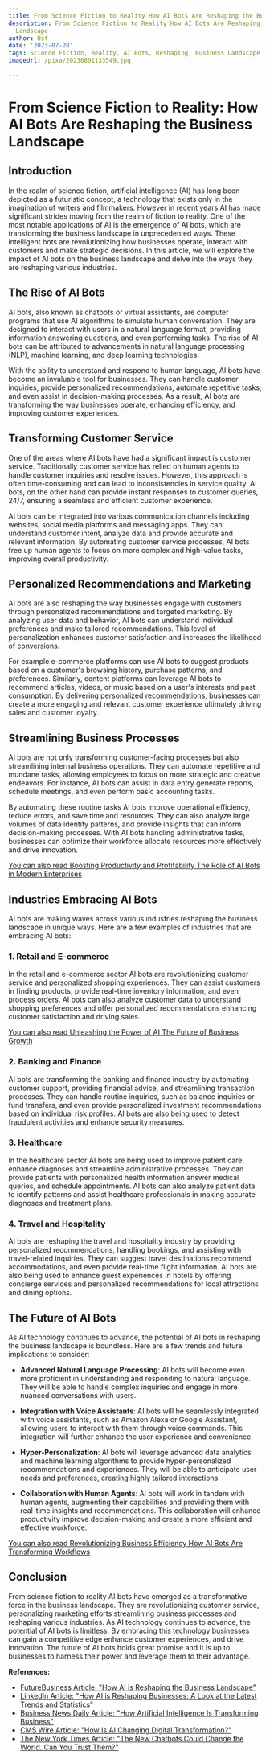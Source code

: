 ```yaml
---
title: From Science Fiction to Reality How AI Bots Are Reshaping the Business Landscape
description: From Science Fiction to Reality How AI Bots Are Reshaping the Business
  Landscape
author: Usf
date: '2023-07-28'
tags: Science Fiction, Reality, AI Bots, Reshaping, Business Landscape
imageUrl: /pixa/20230801133549.jpg

---
```

# From Science Fiction to Reality: How AI Bots Are Reshaping  the Business  Landscape

## Introduction

In the realm of science fiction, artificial intelligence (AI) has long  been depicted as a futuristic concept, a  technology that exists only in the imagination of writers and  filmmakers. However in recent years AI  has made significant strides  moving from the realm of fiction to reality. One of the most notable applications of AI is the emergence of AI bots, which are transforming the business landscape in unprecedented ways. These intelligent  bots are revolutionizing  how businesses operate, interact with customers  and make strategic decisions.  In this article, we will explore the impact of AI bots on the business landscape and delve into the ways they are reshaping various industries.

## The Rise of AI Bots

AI bots, also known as chatbots or virtual  assistants, are computer programs that use AI algorithms to simulate human  conversation. They are designed  to  interact with  users in a  natural language  format, providing information answering questions, and even performing tasks. The rise of AI bots can be attributed to advancements  in natural language processing (NLP), machine learning, and deep learning technologies.

With the ability to understand and respond to human language, AI bots have become an invaluable tool for businesses. They can handle customer inquiries,  provide personalized recommendations, automate repetitive tasks, and even assist in decision-making processes. As a  result, AI bots are transforming the  way businesses operate, enhancing efficiency, and improving customer experiences.

## Transforming  Customer Service

One  of the areas where  AI bots have had a significant impact is customer service. Traditionally customer service has relied on  human agents to handle customer inquiries and resolve issues. However, this approach is often time-consuming and can lead to  inconsistencies in service quality. AI bots, on the other hand  can provide instant responses to customer queries, 24/7, ensuring a seamless and efficient customer experience.

AI bots  can be  integrated into various communication channels including websites, social media platforms and messaging  apps. They can understand customer intent, analyze data and provide accurate and relevant information. By automating customer service processes, AI bots free up human agents to focus on more complex and high-value tasks, improving overall productivity.

## Personalized Recommendations and Marketing

AI bots are  also reshaping the way businesses engage with customers through personalized recommendations  and targeted marketing. By analyzing user data and behavior, AI bots can understand individual preferences and make tailored recommendations. This level of personalization enhances customer satisfaction and increases the likelihood of conversions.

For example e-commerce  platforms can use  AI bots to  suggest products based on a customer's browsing history, purchase patterns, and preferences. Similarly, content platforms can leverage AI bots to recommend articles, videos, or music based on  a user's interests and past consumption. By delivering personalized recommendations, businesses can create a more engaging and relevant customer experience ultimately driving sales and  customer loyalty.

## Streamlining Business Processes

AI bots are not only transforming customer-facing processes but also streamlining internal business operations. They can automate repetitive  and mundane tasks, allowing employees to focus  on more strategic and creative endeavors. For instance, AI bots can assist in data entry generate reports,  schedule meetings, and even perform basic accounting tasks.

By automating  these routine tasks AI bots improve operational efficiency, reduce errors, and save time and resources. They can also analyze  large volumes of data identify  patterns, and  provide insights that can inform  decision-making processes. With  AI bots handling administrative  tasks, businesses can optimize their workforce allocate resources more effectively and drive innovation.

[You can also read Boosting Productivity and Profitability  The Role of AI Bots in Modern Enterprises](Boosting%20Productivity%20and%20Profitability%20The%20Role%20of%20AI%20Bots%20in%20Modern%20Enterprises)


##  Industries Embracing AI Bots

AI  bots are making waves across various industries reshaping the  business landscape in unique ways. Here are a few examples of industries that are embracing AI bots:

### 1. Retail and  E-commerce

In the retail and e-commerce sector AI  bots are  revolutionizing customer service  and personalized shopping experiences. They can assist  customers in finding products, provide real-time inventory information, and even process orders. AI bots can also analyze customer data to understand shopping preferences and offer personalized recommendations enhancing customer satisfaction and  driving sales.

[You can also read Unleashing the Power of AI The Future of Business Growth](Unleashing%20the%20Power%20of%20AI%20The%20Future%20of%20Business%20Growth)


### 2. Banking and Finance

AI  bots are  transforming the banking and finance  industry by automating customer support, providing financial advice, and streamlining  transaction processes. They  can  handle routine inquiries, such as balance inquiries or fund transfers, and even provide personalized investment recommendations  based on individual risk profiles. AI bots are also being used to detect fraudulent activities and enhance security measures.

### 3. Healthcare

In  the healthcare sector AI bots are being used to  improve patient care, enhance diagnoses and streamline administrative processes. They can provide patients with personalized  health information answer medical  queries, and schedule appointments. AI bots can also  analyze patient data to identify patterns and assist healthcare  professionals in making accurate diagnoses  and treatment plans.

### 4.  Travel and Hospitality

AI  bots are reshaping the  travel and hospitality industry by providing personalized  recommendations, handling  bookings, and assisting  with travel-related inquiries. They can suggest travel destinations recommend accommodations, and even provide real-time flight information. AI bots are also  being used to enhance guest experiences in hotels by offering concierge services and personalized recommendations for local attractions and dining options.

## The Future of  AI Bots

As AI technology continues  to advance,  the potential of AI bots in reshaping the business landscape is  boundless. Here  are a few trends and future implications to  consider:

- **Advanced Natural Language  Processing**: AI bots will become even  more proficient in understanding and responding  to natural language. They will be able to handle complex inquiries and engage in more nuanced conversations with users.

- **Integration with Voice Assistants**:  AI bots will  be seamlessly integrated with voice assistants, such as Amazon Alexa or Google Assistant, allowing users to interact with them through voice commands. This integration will further enhance  the user experience and  convenience.

- **Hyper-Personalization**:  AI bots will leverage advanced data analytics and  machine  learning  algorithms to provide hyper-personalized recommendations and experiences. They will be able to anticipate user needs and preferences, creating highly  tailored interactions.

- **Collaboration with Human Agents**: AI bots will work in tandem with human agents, augmenting their capabilities and providing them  with real-time insights and recommendations. This collaboration will enhance productivity improve decision-making and create  a more efficient and  effective workforce.

[You can  also read Revolutionizing Business Efficiency How AI Bots Are Transforming Workflows](Revolutionizing%20Business%20Efficiency%20How%20AI%20Bots%20Are%20Transforming%20Workflows)


## Conclusion

From science fiction  to reality AI bots have emerged as a  transformative force in the business landscape. They are revolutionizing customer service,  personalizing  marketing efforts streamlining business processes and reshaping various industries. As AI technology continues to advance, the potential of AI bots is limitless. By embracing this technology  businesses  can gain a  competitive edge enhance customer experiences, and drive innovation. The future of AI bots holds great promise and  it is up to businesses  to harness their power and leverage them to their advantage.

**References:**

-  [FutureBusiness Article:  "How AI is Reshaping the Business Landscape"](https://future-business.org/ai-business-landscape/)
-  [LinkedIn Article: "How AI is  Reshaping Businesses:  A Look at the Latest Trends and Statistics"](https://www.linkedin.com/pulse/how-ai-reshaping-businesses-look-latest-trends-statistics-findaso)
- [Business News Daily Article: "How Artificial  Intelligence Is Transforming Business"](https://www.businessnewsdaily.com/9402-artificial-intelligence-business-trends.html)
-  [CMS Wire Article: "How Is AI Changing Digital Transformation?"](https://www.cmswire.com/digital-experience/how-is-ai-changing-digital-transformation/)
- [The New York Times Article:  "The New Chatbots Could  Change the World. Can You Trust Them?"](https://www.nytimes.com/2022/12/10/technology/ai-chat-bot-chatgpt.html)